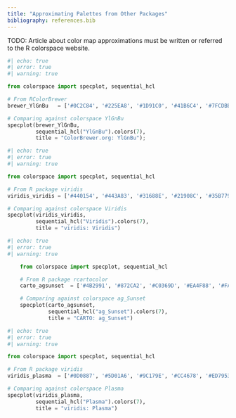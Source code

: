 ```yaml
---
title: "Approximating Palettes from Other Packages"
bibliography: references.bib
---
```




TODO: Article about color map approximations must be written or referred to the
R colorspace website.


```python
#| echo: true
#| error: true
#| warning: true

from colorspace import specplot, sequential_hcl

# From RColorBrewer
brewer_YlGnBu   = ['#0C2C84', '#225EA8', '#1D91C0', '#41B6C4', '#7FCDBB', '#C7E9B4', '#FFFFCC']

# Comparing against colorspace YlGnBu
specplot(brewer_YlGnBu,
         sequential_hcl("YlGnBu").colors(7),
         title = "ColorBrewer.org: YlGnBu");
```

```python
#| echo: true
#| error: true
#| warning: true

from colorspace import specplot, sequential_hcl

# From R package viridis
viridis_viridis = ['#440154', '#443A83', '#31688E', '#21908C', '#35B779', '#8FD744', '#FDE725']

# Comparing against colorspace Viridis
specplot(viridis_viridis,
         sequential_hcl("Viridis").colors(7),
         title = "viridis: Viridis")
```

```python
#| echo: true
#| error: true
#| warning: true

    from colorspace import specplot, sequential_hcl

    # From R package rcartocolor
    carto_agsunset  = ['#4B2991', '#872CA2', '#C0369D', '#EA4F88', '#FA7876', '#F6A97A', '#EDD9A3']

    # Comparing against colorspace ag_Sunset
    specplot(carto_agsunset,
             sequential_hcl("ag_Sunset").colors(7),
             title = "CARTO: ag_Sunset")
```

```python
#| echo: true
#| error: true
#| warning: true

from colorspace import specplot, sequential_hcl

# From R package viridis
viridis_plasma  = ['#0D0887', '#5D01A6', '#9C179E', '#CC4678', '#ED7953', '#FDB32F', '#F0F921']

# Comparing against colorspace Plasma
specplot(viridis_plasma,
         sequential_hcl("Plasma").colors(7),
         title = "viridis: Plasma")
```
             
